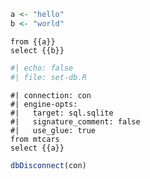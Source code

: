```r
a <- "hello"
b <- "world"
```

```prql
from {{a}}
select {{b}}
```

```r
#| echo: false
#| file: set-db.R
```

```prql
#| connection: con
#| engine-opts:
#|   target: sql.sqlite
#|   signature_comment: false
#|   use_glue: true
from mtcars
select {{a}}
```

```r
dbDisconnect(con)
```
